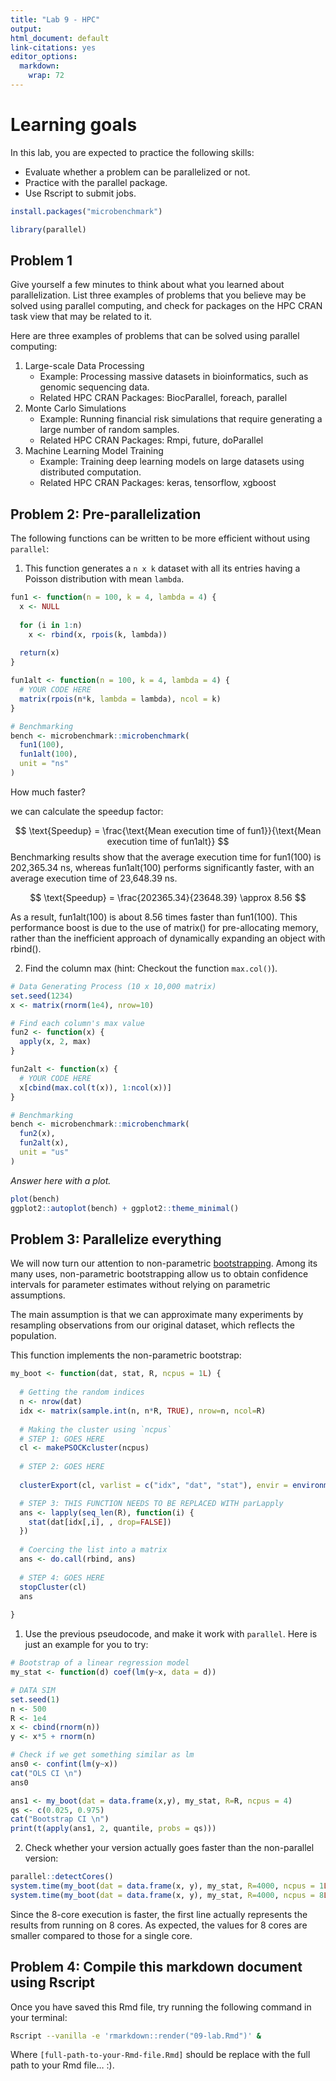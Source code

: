 ```yaml
---
title: "Lab 9 - HPC"
output: 
html_document: default
link-citations: yes
editor_options: 
  markdown: 
    wrap: 72
---
```


# Learning goals

In this lab, you are expected to practice the following skills:

-   Evaluate whether a problem can be parallelized or not.
-   Practice with the parallel package.
-   Use Rscript to submit jobs.

```r
install.packages("microbenchmark")

```
```r
library(parallel)
```


## Problem 1

Give yourself a few minutes to think about what you learned about
parallelization. List three examples of problems that you believe may be
solved using parallel computing, and check for packages on the HPC CRAN
task view that may be related to it.

Here are three examples of problems that can be solved using parallel computing:

1. Large-scale Data Processing  
   - Example: Processing massive datasets in bioinformatics, such as genomic sequencing data.  
   - Related HPC CRAN Packages: BiocParallel, foreach, parallel  

2. Monte Carlo Simulations  
   - Example: Running financial risk simulations that require generating a large number of random samples.  
   - Related HPC CRAN Packages: Rmpi, future, doParallel  

3. Machine Learning Model Training  
   - Example: Training deep learning models on large datasets using distributed computation.  
   - Related HPC CRAN Packages: keras, tensorflow, xgboost  


## Problem 2: Pre-parallelization

The following functions can be written to be more efficient without
using `parallel`:

1.  This function generates a `n x k` dataset with all its entries
    having a Poisson distribution with mean `lambda`.

```r
fun1 <- function(n = 100, k = 4, lambda = 4) {
  x <- NULL
  
  for (i in 1:n)
    x <- rbind(x, rpois(k, lambda))
  
  return(x)
}

fun1alt <- function(n = 100, k = 4, lambda = 4) {
  # YOUR CODE HERE
  matrix(rpois(n*k, lambda = lambda), ncol = k)
}

# Benchmarking
bench <- microbenchmark::microbenchmark(
  fun1(100),
  fun1alt(100),
  unit = "ns"
)
```

How much faster?

we can calculate the speedup factor:

$$
\text{Speedup} = \frac{\text{Mean execution time of fun1}}{\text{Mean execution time of fun1alt}}
$$
Benchmarking results show that the average execution time for fun1(100) is 202,365.34 ns, whereas fun1alt(100) performs significantly faster, with an average execution time of 23,648.39 ns.

$$
\text{Speedup} = \frac{202365.34}{23648.39} \approx 8.56
$$

As a result, fun1alt(100) is about 8.56 times faster than fun1(100). This performance boost is due to the use of matrix() for pre-allocating memory, rather than the inefficient approach of dynamically expanding an object with rbind().

2.  Find the column max (hint: Checkout the function `max.col()`).

```r
# Data Generating Process (10 x 10,000 matrix)
set.seed(1234)
x <- matrix(rnorm(1e4), nrow=10)

# Find each column's max value
fun2 <- function(x) {
  apply(x, 2, max)
}

fun2alt <- function(x) {
  # YOUR CODE HERE
  x[cbind(max.col(t(x)), 1:ncol(x))]
}

# Benchmarking
bench <- microbenchmark::microbenchmark(
  fun2(x),
  fun2alt(x),
  unit = "us"
)
```

*Answer here with a plot.*
```r
plot(bench)
ggplot2::autoplot(bench) + ggplot2::theme_minimal()
```

## Problem 3: Parallelize everything

We will now turn our attention to non-parametric
[bootstrapping](https://en.wikipedia.org/wiki/Bootstrapping_(statistics)).
Among its many uses, non-parametric bootstrapping allow us to obtain
confidence intervals for parameter estimates without relying on
parametric assumptions.

The main assumption is that we can approximate many experiments by
resampling observations from our original dataset, which reflects the
population.

This function implements the non-parametric bootstrap:

```r

my_boot <- function(dat, stat, R, ncpus = 1L) {
  
  # Getting the random indices
  n <- nrow(dat)
  idx <- matrix(sample.int(n, n*R, TRUE), nrow=n, ncol=R)
 
  # Making the cluster using `ncpus`
  # STEP 1: GOES HERE
  cl <- makePSOCKcluster(ncpus)
  
  # STEP 2: GOES HERE
 
  clusterExport(cl, varlist = c("idx", "dat", "stat"), envir = environment())

  # STEP 3: THIS FUNCTION NEEDS TO BE REPLACED WITH parLapply
  ans <- lapply(seq_len(R), function(i) {
    stat(dat[idx[,i], , drop=FALSE])
  })
  
  # Coercing the list into a matrix
  ans <- do.call(rbind, ans)
  
  # STEP 4: GOES HERE
  stopCluster(cl)
  ans
  
}
```

1.  Use the previous pseudocode, and make it work with `parallel`. Here
    is just an example for you to try:

```r
# Bootstrap of a linear regression model
my_stat <- function(d) coef(lm(y~x, data = d)) 

# DATA SIM
set.seed(1)
n <- 500 
R <- 1e4
x <- cbind(rnorm(n)) 
y <- x*5 + rnorm(n)

# Check if we get something similar as lm
ans0 <- confint(lm(y~x))
cat("OLS CI \n")
ans0

ans1 <- my_boot(dat = data.frame(x,y), my_stat, R=R, ncpus = 4)
qs <- c(0.025, 0.975)
cat("Bootstrap CI \n")
print(t(apply(ans1, 2, quantile, probs = qs)))
```

2.  Check whether your version actually goes faster than the
    non-parallel version:

```r
parallel::detectCores()
system.time(my_boot(dat = data.frame(x, y), my_stat, R=4000, ncpus = 1L))
system.time(my_boot(dat = data.frame(x, y), my_stat, R=4000, ncpus = 8L))
```
Since the 8-core execution is faster, the first line actually represents the results from running on 8 cores. As expected, the values for 8 cores are smaller compared to those for a single core.


## Problem 4: Compile this markdown document using Rscript

Once you have saved this Rmd file, try running the following command in
your terminal:

``` bash
Rscript --vanilla -e 'rmarkdown::render("09-lab.Rmd")' &
```

Where `[full-path-to-your-Rmd-file.Rmd]` should be replace with the full
path to your Rmd file... :).
